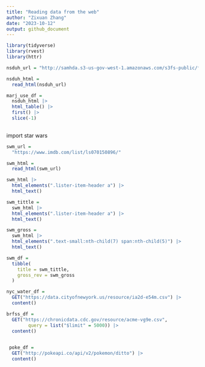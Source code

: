 ```yaml
---
title: "Reading data from the web"
author: "Zixuan Zhang"
date: "2023-10-12"
output: github_document
---
```


```r
library(tidyverse)
library(rvest)
library(httr)
```

```r
nsduh_url = "http://samhda.s3-us-gov-west-1.amazonaws.com/s3fs-public/field-uploads/2k15StateFiles/NSDUHsaeShortTermCHG2015.htm"

nsduh_html = 
  read_html(nsduh_url)
```



```r
marj_use_df =
  nsduh_html |> 
  html_table() |> 
  first() |> 
  slice(-1)
  
```

import star wars
```r
swm_url =
  "https://www.imdb.com/list/ls070150896/"

swm_html = 
  read_html(swm_url)
```


```r
swm_html |> 
  html_elements(".lister-item-header a") |>
  html_text()

swm_tittle = 
  swm_html |>
  html_elements(".lister-item-header a") |>
  html_text()

swm_gross = 
  swm_html |>
  html_elements(".text-small:nth-child(7) span:nth-child(5)") |>
  html_text()

swm_df = 
  tibble(
    title = swm_tittle,
    gross_rev = swm_gross
  )

```


```r
nyc_water_df =
  GET("https://data.cityofnewyork.us/resource/ia2d-e54m.csv") |> 
  content()
```

```r
brfss_df = 
  GET("https://chronicdata.cdc.gov/resource/acme-vg9e.csv",
        query = list("$limit" = 5000)) |> 
  content()
      
```

```r
 poke_df = 
  GET("http://pokeapi.co/api/v2/pokemon/ditto") |>
  content()
```

